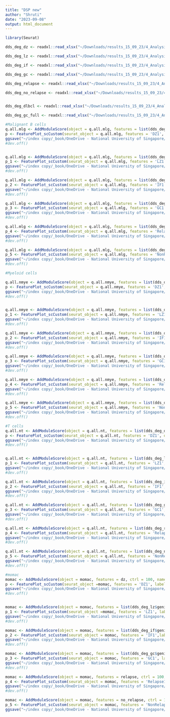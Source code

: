 ```yaml
---
title: "DSP new"
author: "Shruti"
date: "2023-09-08"
output: html_document
---
```

```r
library(Seurat)
```

```r
dds_deg_dz <- readxl::read_xlsx("~/Downloads/results_15_09_23/4_Analysis_percentile_filtering/4.1_DEA_percentile_filtering/CD68/DZ_vs_LZ/DE_genes_DZ_UP_BH_percentile.xlsx")

dds_deg_lz <- readxl::read_xlsx("~/Downloads/results_15_09_23/4_Analysis_percentile_filtering/4.1_DEA_percentile_filtering/CD68/DZ_vs_LZ/DE_genes_LZ_UP_BH_percentile.xlsx")

dds_deg_if <- readxl::read_xlsx("~/Downloads/results_15_09_23/4_Analysis_percentile_filtering/4.1_DEA_percentile_filtering/CD68/GC_vs_IF/DE_genes_IF_UP_BH.xlsx")

dds_deg_gc <- readxl::read_xlsx("~/Downloads/results_15_09_23/4_Analysis_percentile_filtering/4.1_DEA_percentile_filtering/CD68/GC_vs_IF/DE_genes_GC_UP_BH.xlsx")

dds_deg_relapse <- readxl::read_xlsx("~/Downloads/results_15_09_23/4_Analysis_percentile_filtering/4.1_DEA_percentile_filtering/CD68/relapse_vs_no.relapse/DE_genes_relapse_UP_BH.xlsx")

dds_deg_no_relapse <- readxl::read_xlsx("~/Downloads/results_15_09_23/4_Analysis_percentile_filtering/4.1_DEA_percentile_filtering/CD68/relapse_vs_no.relapse/DE_genes_no.relapse_UP_BH.xlsx")


dds_deg_dlbcl <- readxl::read_xlsx("~/Downloads/results_15_09_23/4_Analysis_percentile_filtering/4.1_DEA_percentile_filtering/CD68/DLBCL_vs_GC/DE_genes_DLBCL_UP_BH_percentile.xlsx")

dds_deg_gc_full <- readxl::read_xlsx("~/Downloads/results_15_09_23/4_Analysis_percentile_filtering/4.1_DEA_percentile_filtering/CD68/DLBCL_vs_GC/DE_genes_GC_UP_BH.xlsx")


```

```r

#Malignant B cells 
q.all.mlg <- AddModuleScore(object = q.all.mlg, features = list(dds_deg_dz$geni), ctrl = 100, name = 'DZ')
p <- FeaturePlot_scCustom(seurat_object = q.all.mlg, features = 'DZ1', order = F, na_cutoff = 0.2)
ggsave("~/index copy/_book/OneDrive - National University of Singapore/DPS Paper/DZ_Malignant_B_perc_filtering.tiff", p, width=5, height=5, device = "tiff")
#dev.off()


q.all.mlg <- AddModuleScore(object = q.all.mlg, features = list(dds_deg_lz$geni), ctrl = 100, name = 'LZ')
p_1 <- FeaturePlot_scCustom(seurat_object = q.all.mlg, features = 'LZ1', order = F, na_cutoff = 0.05)
ggsave("~/index copy/_book/OneDrive - National University of Singapore/DPS Paper/LZ_Malignant_B_perc.tiff", p_1,  width=5, height=5, device = "tiff")
#dev.off()

q.all.mlg <- AddModuleScore(object = q.all.mlg, features = list(dds_deg_if$geni), ctrl = 100, name = 'IF')
p_2 <- FeaturePlot_scCustom(seurat_object = q.all.mlg, features = 'IF1')
ggsave("~/index copy/_book/OneDrive - National University of Singapore/DPS Paper/IF_Malignant_B_perc.tiff", p_2, width=5, height=5, device = "tiff")
#dev.off()

q.all.mlg <- AddModuleScore(object = q.all.mlg, features = list(dds_deg_gc$geni), ctrl = 100, name = 'GC')
p_3 <- FeaturePlot_scCustom(seurat_object = q.all.mlg, features = 'GC1', na_cutoff = 0.2)
ggsave("~/index copy/_book/OneDrive - National University of Singapore/DPS Paper/GC_Malignant_B_perc.tiff", p_3, width=5, height=5, device = "tiff")
#dev.off()

q.all.mlg <- AddModuleScore(object = q.all.mlg, features = list(dds_deg_relapse$geni), ctrl = 100, name = 'Relapse')
p_4 <- FeaturePlot_scCustom(seurat_object = q.all.mlg, features = 'Relapse1')
ggsave("~/index copy/_book/OneDrive - National University of Singapore/DPS Paper/Relapse_Malignant_B_perc.tiff", p_4, width=5, height=5, device = "tiff")
#dev.off()

q.all.mlg <- AddModuleScore(object = q.all.mlg, features = list(dds_deg_no_relapse$geni), ctrl = 100, name = 'NonRelapse')
p_5 <- FeaturePlot_scCustom(seurat_object = q.all.mlg, features = 'NonRelapse1')
ggsave("~/index copy/_book/OneDrive - National University of Singapore/DPS Paper/NonRelapse_Malignant_B_perc.tiff", p_5, width=5, height=5, device = "tiff")
#dev.off()

```

```r
#Myeloid cells 

q.all.nmye <- AddModuleScore(object = q.all.nmye, features = list(dds_deg_dz$geni), ctrl = 100, name = 'DZ')
p <- FeaturePlot_scCustom(seurat_object = q.all.nmye, features = 'DZ1', na_cutoff = 0.2)
ggsave("~/index copy/_book/OneDrive - National University of Singapore/DPS Paper/DZ_Myeloid_perc.tiff", p, width=5, height=5, device = "tiff")
#dev.off()


q.all.nmye <- AddModuleScore(object = q.all.nmye, features = list(dds_deg_lz$geni), ctrl = 100, name = 'LZ')
p_1 <- FeaturePlot_scCustom(seurat_object = q.all.nmye, features = 'LZ1', order = F, na_cutoff = 0.1)
ggsave("~/index copy/_book/OneDrive - National University of Singapore/DPS Paper/LZ_Myeloid_perc.tiff", p_1,  width=5, height=5, device = "tiff")
#dev.off()

q.all.nmye <- AddModuleScore(object = q.all.nmye, features = list(dds_deg_if$geni), ctrl = 100, name = 'IF')
p_2 <- FeaturePlot_scCustom(seurat_object = q.all.nmye, features = 'IF1')
ggsave("~/index copy/_book/OneDrive - National University of Singapore/DPS Paper/IF_Myeloid_perc.tiff", p_2, width=5, height=5, device = "tiff")
#dev.off()

q.all.nmye <- AddModuleScore(object = q.all.nmye, features = list(dds_deg_gc$geni), ctrl = 100, name = 'GC')
p_3 <- FeaturePlot_scCustom(seurat_object = q.all.nmye, features = 'GC1')
ggsave("~/index copy/_book/OneDrive - National University of Singapore/DPS Paper/GC_Myleoid_perc.tiff", p_3, width=5, height=5, device = "tiff")
#dev.off()

q.all.nmye <- AddModuleScore(object = q.all.nmye, features = list(dds_deg_relapse$geni), ctrl = 100, name = 'Relapse')
p_4 <- FeaturePlot_scCustom(seurat_object = q.all.nmye, features = 'Relapse1')
ggsave("~/index copy/_book/OneDrive - National University of Singapore/DPS Paper/Relapse_Myeloid_perc.tiff", p_4, width=5, height=5, device = "tiff")
#dev.off()

q.all.nmye <- AddModuleScore(object = q.all.nmye, features = list(dds_deg_no_relapse$geni), ctrl = 100, name = 'NonRelapse')
p_5 <- FeaturePlot_scCustom(seurat_object = q.all.nmye, features = 'NonRelapse1')
ggsave("~/index copy/_book/OneDrive - National University of Singapore/DPS Paper/NonRelapse_Myeloid_perc.tiff", p_5, width=5, height=5, device = "tiff")
#dev.off()

```


```r
#T cells 
q.all.nt <- AddModuleScore(object = q.all.nt, features = list(dds_deg_dz$geni), ctrl = 100, name = 'DZ')
p <- FeaturePlot_scCustom(seurat_object = q.all.nt, features = 'DZ1', order = F, cols = pal)
ggsave("~/index copy/_book/OneDrive - National University of Singapore/DPS Paper/DZ_Tcell.tiff", p, width=5, height=5, device = "tiff")
#dev.off()


q.all.nt <- AddModuleScore(object = q.all.nt, features = list(dds_deg_lz$geni), ctrl = 100, name = 'LZ')
p_1 <- FeaturePlot_scCustom(seurat_object = q.all.nt, features = 'LZ1', order = F, cols = pal)
ggsave("~/index copy/_book/OneDrive - National University of Singapore/DPS Paper/LZ_Tcell.tiff", p_1,  width=5, height=5, device = "tiff")
#dev.off()

q.all.nt <- AddModuleScore(object = q.all.nt, features = list(dds_deg_if$geni), ctrl = 100, name = 'IF')
p_2 <- FeaturePlot_scCustom(seurat_object = q.all.nt, features = 'IF1', order = F, cols = pal)
ggsave("~/index copy/_book/OneDrive - National University of Singapore/DPS Paper/IF_Tcells.tiff", p_2, width=5, height=5, device = "tiff")
#dev.off()

q.all.nt <- AddModuleScore(object = q.all.nt, features = list(dds_deg_gc$geni), ctrl = 100, name = 'GC')
p_3 <- FeaturePlot_scCustom(seurat_object = q.all.nt, features = 'GC1', order = F, cols = pal)
ggsave("~/index copy/_book/OneDrive - National University of Singapore/DPS Paper/GC_Tcell.tiff", p_3, width=5, height=5, device = "tiff")
#dev.off()

q.all.nt <- AddModuleScore(object = q.all.nt, features = list(dds_deg_relapse$geni), ctrl = 100, name = 'Relapse')
p_4 <- FeaturePlot_scCustom(seurat_object = q.all.nt, features = 'Relapse1', order = F, cols = pal)
ggsave("~/index copy/_book/OneDrive - National University of Singapore/DPS Paper/Relapse_Tcell.tiff", p_4, width=5, height=5, device = "tiff")
#dev.off()

q.all.nt <- AddModuleScore(object = q.all.nt, features = list(dds_deg_no_relapse$geni), ctrl = 100, name = 'NonRelapse')
p_5 <- FeaturePlot_scCustom(seurat_object = q.all.nt, features = 'NonRelapse1', order = F, cols = pal)
ggsave("~/index copy/_book/OneDrive - National University of Singapore/DPS Paper/NonRelapse_Tcell.tiff", p_5, width=5, height=5, device = "tiff")
#dev.off()

```


```r
#momac
momac <- AddModuleScore(object = momac, features = dz, ctrl = 100, name = 'DZ')
p <- FeaturePlot_scCustom(seurat_object =momac, features = 'DZ1', label = T, na_cutoff = 0.1)
ggsave("~/index copy/_book/OneDrive - National University of Singapore/DPS Paper/momac_DZ.tiff", p, width=5, height=5, device = "tiff")
#dev.off()


momac <- AddModuleScore(object = momac, features = list(dds_deg_lz$geni), ctrl = 100, name = 'LZ')
p_1 <- FeaturePlot_scCustom(seurat_object =momac, features = 'LZ1', label = T, raster = NULL, raster.dpi = c(512, 512), label.size = 2.5, repel = TRUE, label.color = "black")
ggsave("~/index copy/_book/OneDrive - National University of Singapore/DPS Paper/LZ_momac.tiff", p_1,  width=5, height=5, device = "tiff")
#dev.off()

momac <- AddModuleScore(object = momac, features = list(dds_deg_if$geni), ctrl = 100, name = 'IF')
p_2 <- FeaturePlot_scCustom(seurat_object = momac, features = 'IF1',label = T, raster = NULL, raster.dpi = c(512, 512), label.size = 2.5, repel = TRUE, label.color = "black")
ggsave("~/index copy/_book/OneDrive - National University of Singapore/DPS Paper/IF_momac.tiff", p_2, width=5, height=5, device = "tiff")
#dev.off()

momac <- AddModuleScore(object = momac, features = list(dds_deg_gc$geni), ctrl = 100, name = 'GC')
p_3 <- FeaturePlot_scCustom(seurat_object = momac, features = 'GC1', label = F, raster = NULL, raster.dpi = c(512, 512), label.size = 2.5, repel = TRUE, label.color = "black")
ggsave("~/index copy/_book/OneDrive - National University of Singapore/DPS Paper/GC_momac.tiff", p_3, width=5, height=5, device = "tiff")
#dev.off()

momac <- AddModuleScore(object = momac, features = relapse, ctrl = 100, name = 'Relapse')
p_4 <- FeaturePlot_scCustom(seurat_object = momac, features = 'Relapse1', label = T, raster = NULL, raster.dpi = c(512, 512), label.size = 2.5, repel = TRUE, label.color = "black")
ggsave("~/index copy/_book/OneDrive - National University of Singapore/DPS Paper/Relapse_momac.tiff", p_4, width=5, height=5, device = "tiff")
#dev.off()

momac <- AddModuleScore(object = momac, features = no_relapse, ctrl = 100, name = 'NonRelapse')
p_5 <- FeaturePlot_scCustom(seurat_object = momac, features = 'NonRelapse1', label = T, raster = NULL, raster.dpi = c(512, 512), label.size = 2.5, repel = TRUE, label.color = "black")
ggsave("~/index copy/_book/OneDrive - National University of Singapore/DPS Paper/NonRelapse_momac.tiff", p_5, width=5, height=5, device = "tiff")

```

